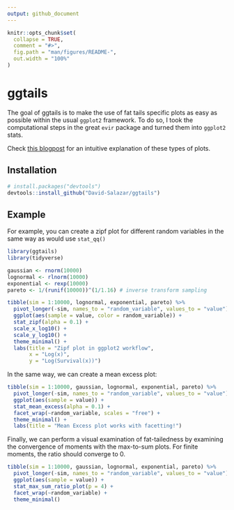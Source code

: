 ```yaml
---
output: github_document
---
```


<!-- README.md is generated from README.Rmd. Please edit that file -->

```r
knitr::opts_chunk$set(
  collapse = TRUE,
  comment = "#>",
  fig.path = "man/figures/README-",
  out.width = "100%"
)
```

# ggtails

<!-- badges: start -->
<!-- badges: end -->

The goal of ggtails is to make the use of fat tails specific plots as easy as possible within the usual `ggplot2` framework. To do so, I took the computational steps in the great `evir` package and turned them into `ggplot2` stats. 

Check [this blogpost](https://david-salazar.github.io/2020/05/19/understanding-the-tail-exponent/) for an intuitive explanation of these types of plots. 

## Installation

``` r
# install.packages("devtools")
devtools::install_github("David-Salazar/ggtails")
```
## Example

For example, you can create a zipf plot for different random variables in the same way as would use `stat_qq()`

```r
library(ggtails)
library(tidyverse)

gaussian <- rnorm(10000)
lognormal <- rlnorm(10000)
exponential <- rexp(10000)
pareto <- 1/(runif(10000))^(1/1.16) # inverse transform sampling

tibble(sim = 1:10000, lognormal, exponential, pareto) %>% 
  pivot_longer(-sim, names_to = "random_variable", values_to = "value") %>% 
  ggplot(aes(sample = value, color = random_variable)) +
  stat_zipf(alpha = 0.1) +
  scale_x_log10() +
  scale_y_log10() +
  theme_minimal() +
  labs(title = "Zipf plot in ggplot2 workflow",
       x = "Log(x)",
       y = "Log(Survival(x))")
```

In the same way, we can create a mean excess plot:

```r
tibble(sim = 1:10000, gaussian, lognormal, exponential, pareto) %>% 
  pivot_longer(-sim, names_to = "random_variable", values_to = "value") %>% 
  ggplot(aes(sample = value)) +
  stat_mean_excess(alpha = 0.1) +
  facet_wrap(~random_variable, scales = "free") +
  theme_minimal() +
  labs(title = "Mean Excess plot works with facetting!")
```

Finally, we can perform a visual examination of fat-tailedness by examining the convergence of moments with the max-to-sum plots. For finite moments, the ratio should converge to 0. 

```r
tibble(sim = 1:10000, gaussian, lognormal, exponential, pareto) %>% 
  pivot_longer(-sim, names_to = "random_variable", values_to = "value") %>% 
  ggplot(aes(sample = value)) +
  stat_max_sum_ratio_plot(p = 4) +
  facet_wrap(~random_variable) +
  theme_minimal()
```

